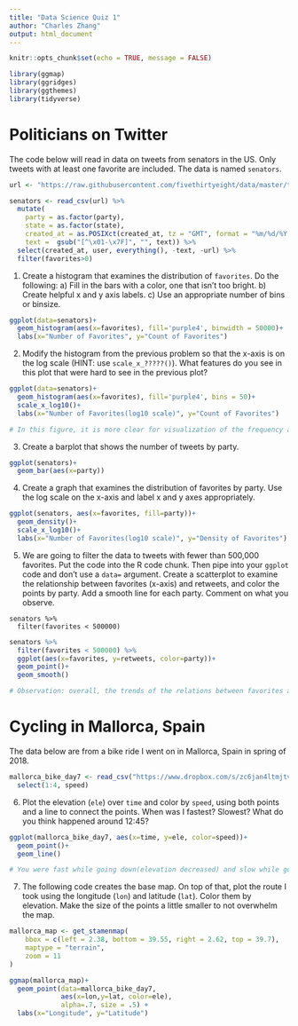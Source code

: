 ```yaml
---
title: "Data Science Quiz 1"
author: "Charles Zhang"
output: html_document
---
```


```r
knitr::opts_chunk$set(echo = TRUE, message = FALSE)
```

```r
library(ggmap)
library(ggridges)
library(ggthemes)
library(tidyverse)
```

# Politicians on Twitter

The code below will read in data on tweets from senators in the US. Only tweets with at least one favorite are included. The data is named `senators`. 

```r
url <- "https://raw.githubusercontent.com/fivethirtyeight/data/master/twitter-ratio/senators.csv"

senators <- read_csv(url) %>%
  mutate(
    party = as.factor(party),
    state = as.factor(state),
    created_at = as.POSIXct(created_at, tz = "GMT", format = "%m/%d/%Y %H:%M"),
    text =  gsub("[^\x01-\x7F]", "", text)) %>%
  select(created_at, user, everything(), -text, -url) %>% 
  filter(favorites>0)

```


(@) Create a histogram that examines the distribution of `favorites`. Do the following: a) Fill in the bars with a color, one that isn't too bright. b) Create helpful x and y axis labels. c) Use an appropriate number of bins or binsize.

```r
ggplot(data=senators)+
  geom_histogram(aes(x=favorites), fill='purple4', binwidth = 50000)+
  labs(x="Number of Favorites", y="Count of Favorites")
```


(@) Modify the histogram from the previous problem so that the x-axis is on the log scale (HINT: use `scale_x_?????()`). What features do you see in this plot that were hard to see in the previous plot?

```r
ggplot(data=senators)+
  geom_histogram(aes(x=favorites), fill='purple4', bins = 50)+
  scale_x_log10()+
  labs(x="Number of Favorites(log10 scale)", y="Count of Favorites")

# In this figure, it is more clear for visualization of the frequency about the number of favorites, and the scale is much more appropriate to see the skewness or trend for this data set which contains the varied range and large numbers(few points are much larger than the bulk of the data). 
```


(@) Create a barplot that shows the number of tweets by party. 

```r
ggplot(senators)+
  geom_bar(aes(x=party))
```


(@) Create a graph that examines the distribution of favorites by party. Use the log scale on the x-axis and label x and y axes appropriately.

```r
ggplot(senators, aes(x=favorites, fill=party))+
  geom_density()+
  scale_x_log10()+
  labs(x="Number of Favorites(log10 scale)", y="Density of Favorites")
```


(@) We are going to filter the data to tweets with fewer than 500,000 favorites. Put the code into the R code chunk. Then pipe into your `ggplot` code and don't use a `data=` argument. Create a scatterplot to examine the relationship between favorites (x-axis) and retweets, and color the points by party. Add a smooth line for each party. Comment on what you observe.

```
senators %>% 
  filter(favorites < 500000)
```

```r
senators %>% 
  filter(favorites < 500000) %>% 
  ggplot(aes(x=favorites, y=retweets, color=party))+
  geom_point()+
  geom_smooth()

# Observation: overall, the trends of the relations between favorites and retweets of three parties are the same, which is an increasing relationship. 
```


# Cycling in Mallorca, Spain

The data below are from a bike ride I went on in Mallorca, Spain in spring of 2018.

```r
mallorca_bike_day7 <- read_csv("https://www.dropbox.com/s/zc6jan4ltmjtvy0/mallorca_bike_day7.csv?dl=1") %>% 
  select(1:4, speed)
```


(@) Plot the elevation (`ele`) over `time` and color by `speed`, using both points and a line to connect the points. When was I fastest? Slowest? What do you think happened around 12:45?

```r
ggplot(mallorca_bike_day7, aes(x=time, y=ele, color=speed))+
  geom_point()+
  geom_line()

# You were fast while going down(elevation decreased) and slow while going up(elevation increased). Approximately, you were fastest at 12:15 and slowest between 12:15 to 12:20(when speed is not zero). At 12:45, you probably stopped and rested.
```

(@) The following code creates the base map. On top of that, plot the route I took using the longitude (`lon`) and latitude (`lat`). Color them by elevation. Make the size of the points a little smaller to not overwhelm the map.

```r
mallorca_map <- get_stamenmap(
    bbox = c(left = 2.38, bottom = 39.55, right = 2.62, top = 39.7), 
    maptype = "terrain",
    zoom = 11
)

ggmap(mallorca_map)+
  geom_point(data=mallorca_bike_day7, 
             aes(x=lon,y=lat, color=ele), 
             alpha=.7, size = .5) +
  labs(x="Longitude", y="Latitude")
```
